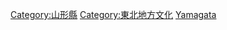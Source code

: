 {{日本行政區劃分類導航|文化}}
{{Commonscat|Culture of Yamagata prefecture}}

[[Category:山形縣|Category:山形縣]]
[[Category:東北地方文化|Category:東北地方文化]]
[[Category:日本各都道府縣文化|Yamagata]]